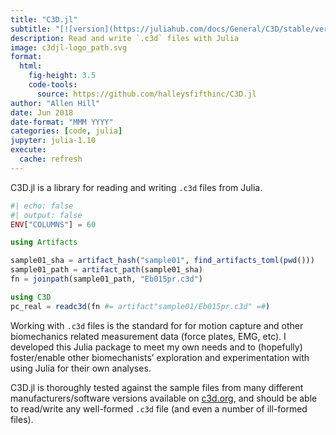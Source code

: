 ```yaml
---
title: "C3D.jl"
subtitle: "[![version](https://juliahub.com/docs/General/C3D/stable/version.svg)](https://juliahub.com/ui/Packages/General/C3D) [![stable-docs](https://img.shields.io/badge/docs-stable-blue.svg)](https://docs.juliahub.com/General/C3D/stable/)"
description: Read and write `.c3d` files with Julia
image: c3djl-logo_path.svg
format:
  html:
    fig-height: 3.5
    code-tools:
      source: https://github.com/halleysfifthinc/C3D.jl
author: "Allen Hill"
date: Jun 2018
date-format: "MMM YYYY"
categories: [code, julia]
jupyter: julia-1.10
execute:
  cache: refresh
---
```


C3D.jl is a library for reading and writing `.c3d` files from Julia.

```julia
#| echo: false
#| output: false
ENV["COLUMNS"] = 60

using Artifacts

sample01_sha = artifact_hash("sample01", find_artifacts_toml(pwd()))
sample01_path = artifact_path(sample01_sha)
fn = joinpath(sample01_path, "Eb015pr.c3d")
```

```julia
using C3D
pc_real = readc3d(fn #= artifact"sample01/Eb015pr.c3d" =#)
```

Working with `.c3d` files is the standard for for motion capture and other biomechanics related measurement data (force plates, EMG, etc). I developed this Julia package to meet my own needs and to (hopefully) foster/enable other biomechanists' exploration and experimentation with using Julia for their own analyses.

C3D.jl is thoroughly tested against the sample files from many different manufacturers/software versions available on [c3d.org](https://www.c3d.org/sampledata.html), and should be able to read/write any well-formed `.c3d` file (and even a number of ill-formed files).
